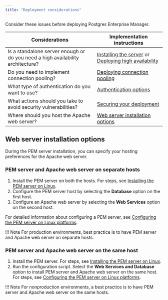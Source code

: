 ```yaml
---
title: "Deployment considerations"
---
```


Consider these issues before deploying Postgres Enterprise Manager. 

| Considerations                                                                     | Implementation instructions                                                                                                                         |
| ---------------------------------------------------------------------------------- | --------------------------------------------------------------------------------------------------------------------------------------------------- |
| Is a standalone server enough or do you need a high availability architecture? | [Installing the server](/pem/latest/installing_pem_server/) or [Deploying high availability](considerations/setup_ha_using_efm/) |
| Do you need to implement connection pooling?                                       | [Deploying connection pooling](considerations/pem_pgbouncer/)                                                                    |
| What type of authentication do you want to use?                                    | [Authentication options](considerations/authentication_options/)                                                                 |
| What actions should you take to avoid security vulnerabilities?                    | [Securing your deployment](considerations/pem_security_best_practices/)                                                          |
| Where should you host the Apache web server?                                       | [Web server installation options](/considerations/installing_pem_server_and_apache_web_server_preferences/)    |


## Web server installation options

During the PEM server installation, you can specify your hosting preferences for the Apache web server.

###  PEM server and Apache web server on separate hosts

1.  Install the PEM server on both the hosts. For steps, see [Installing the PEM server on Linux](installing_pem_server/pem_server_inst_linux/).
2.  Configure the PEM server host by selecting the **Database** option on the first host. 
3.  Configure an Apache web server by selecting the **Web Services** option on the second host.

For detailed information about configuring a PEM server, see [Configuring the PEM server on Linux platforms](installing_pem_server/pem_server_inst_linux/configuring_the_pem_server_on_linux/).

!!! Note
    For production environments, best practice is to have PEM server and Apache web server on separate hosts.
 
###  PEM server and Apache web server on the same host

1.  Install the PEM server. For steps, see [Installing the PEM server on Linux](installing_pem_server/pem_server_inst_linux/).
2.  Run the configuration script. Select the **Web Services and Database** option to install PEM server and Apache web server on the same host. For steps, see [Configuring the PEM server on Linux platforms](installing_pem_server/pem_server_inst_linux/configuring_the_pem_server_on_linux/).

!!! Note
    For nonproduction environments, a best practice is to have PEM server and Apache web server on the same hosts.
